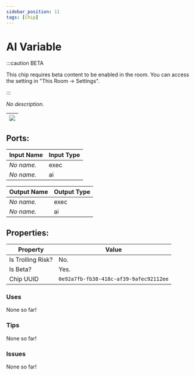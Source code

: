 ```yaml
---
sidebar_position: 11
tags: [Chip]
---
```


# AI Variable
:::caution BETA

This chip requires beta content to be enabled in the room. You can access the setting in "This Room -> Settings".

:::

*No description.*

| ![](https://images-ext-2.discordapp.net/external/MPmIaQzlEPmgGWlgi-WxBBXt0Bjv_zWPkg1y1f_sy3s/https/www.recroomcircuits.com/image/circuit/absolute-value?width=206&height=108) |
|-----|

## Ports:

| Input Name | Input Type |
|-----------|-----------|
| *No name.* | exec |
| *No name.* | ai |

| Output Name | Output Type |
|-----------|-----------|
| *No name.* | exec |
| *No name.* | ai |

## Properties:

| Property  | Value |
|-------------------|-----------|
| Is Trolling Risk? | No. |
| Is Beta? | Yes. |
| Chip UUID | `0e92a7fb-fb38-418c-af39-9afec92112ee` |

### Uses

None so far!

### Tips

None so far!

### Issues

None so far!